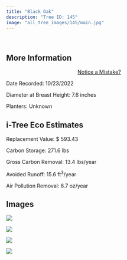 ```yaml
---
title: "Black Oak"
description: "Tree ID: 145"
image: "all_tree_images/145/main.jpg"
---
```


<br>

## **More Information**
::: column-margin
<center><a class="button" href="https://forms.gle/W6f5nwYxrM33hF4f7">Notice a Mistake?</a></center>
:::


Date Recorded:  10/23/2022

Diameter at Breast Height:  7.6  inches

Planters:  Unknown

## **i-Tree Eco Estimates**


 Replacement Value: $ 593.43

 Carbon Storage:  271.6  lbs

 Gross Carbon Removal:  13.4  lbs/year

 Avoided Runoff:  15.6  ft<sup>3</sup>/year

 Air Pollution Removal:  6.7  oz/year

## **Images**


 ![](all_tree_images/145/IMG_6903.jpg)

 ![](all_tree_images/145/IMG_6904.jpg)

 ![](all_tree_images/145/IMG_6906.jpg)

 ![](all_tree_images/145/main.jpg)
